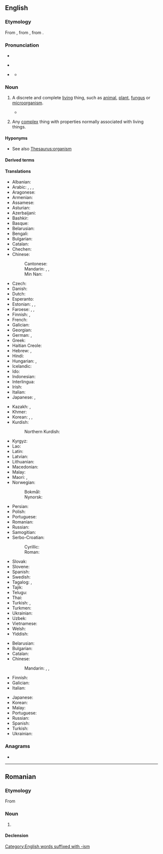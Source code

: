 ==English==
{{wikipedia|lang=en}}

===Etymology===
From {{suffix|en|organ|ism}}, from {{derived|en|grc|ὄργανον||tool, instrument}}, from {{derived|en|ine-pro|*werǵ-||work}}. {{etystub|en|needs suffix info / intermediate steps}}

===Pronunciation===
* {{enPR|ôr′gə-nĭz'əm}}
* {{a|UK}} {{IPA|en|/ˈɔː.ɡəˌnɪz.əm/}}
* {{a|US}} {{IPA|en|/ˈɔɹ.ɡəˌnɪz.əm/}}
** {{audio|en|en-us-organism.ogg|Audio (US)}}

===Noun===
{{en-noun}}

# {{lb|en|biology}} A discrete and complete [[living]] thing, such as [[animal]], [[plant]], [[fungus]] or [[microorganism]].
#* {{quote-journal|en|date=2013-07-20|volume=408|issue=8845|magazine={{w|The Economist}}
|title=[http://www.economist.com/news/science-and-technology/21581981-what-pollution-some-opportunity-others-welcome-plastisphere Welcome to the plastisphere]
|passage=Plastics are energy-rich substances, which is why many of them burn so readily. Any '''organism''' that could unlock and use that energy would do well in the Anthropocene. Terrestrial bacteria and fungi which can manage this trick are already familiar to experts in the field.}}
# {{lb|en|by extension}} Any [[complex]] thing with properties normally associated with living things.

====Hyponyms====
* See also [[Thesaurus:organism]]

====Derived terms====
{{der3|en|free-living organism
|organismal
|organismic
|organismically
}}

====Translations====
{{trans-top|living thing}}
* Albanian: {{t+|sq|organizëm|m}}
* Arabic: {{qualifier|indefinite}} {{t|ar|مُتَعَضٍّ|f}}, {{qualifier|definite}} {{t|ar|الْمُتَعَضِّي|f}}, {{t|ar|عُضْوِيَّة|f}}, {{t+|ar|مَوْجُود|m}}
* Aragonese: {{t|an|organismo|m}}
* Armenian: {{t+|hy|օրգանիզմ}}
* Assamese: {{t|as|জীৱ}}
* Asturian: {{t+|ast|organismu|m}}
* Azerbaijani: {{t|az|orqanizm}}
* Bashkir: {{t|ba|организм}}
* Basque: {{t|eu|organismo}}
* Belarusian: {{t|be|аргані́зм|m}}
* Bengali: {{t|bn|জীব}}
* Bulgarian: {{t+|bg|органи́зъм|m}}
* Catalan: {{t+|ca|organisme|m}}
* Chechen: {{t|ce|дийнат}}
* Chinese:
*: Cantonese: {{t|yue|生物|tr=sang1 mat6}}
*: Mandarin: {{t+|cmn|生物|tr=shēngwù}}, {{t+|cmn|有機體}}, {{t+|cmn|有机体|tr=yǒujītǐ}}
*: Min Nan: {{t+|nan|生物|tr=seng-bu̍t}}
* Czech: {{t+|cs|organismus|m}}
* Danish: {{t+|da|organisme|c}}
* Dutch: {{t+|nl|organisme|n}}
* Esperanto: {{t+|eo|organismo}}
* Estonian: {{t+|et|organism}}, {{t|et|elusorganism}}, {{t|et|elusolend}}
* Faroese: {{t+|fo|vera|f}}, {{t|fo|lívvera|f}}, {{t|fo|skepna|f}}
* Finnish: {{t+|fi|eliö}}, {{t+|fi|organismi}}
* French: {{t+|fr|organisme|m}}
* Galician: {{t+|gl|organismo|m}}
* Georgian: {{t|ka|ორგანიზმი}}
* German: {{t+|de|Organismus|m}}, {{t+|de|Lebewesen|n}}
* Greek: {{t+|el|οργανισμός|m}}
* Haitian Creole: {{t|ht|òganis}}
* Hebrew: {{t+|he|אוֹרְגָּנִיזְם|m|tr=organizm}}, {{t+|he|יְצוּר|m|tr=yetsúr}}
* Hindi: {{t+|hi|जीव|m}}
* Hungarian: {{t+|hu|organizmus}}, {{t+|hu|élőlény}}
* Icelandic: {{t+|is|lífvera|f}}
* Ido: {{t+|io|organismo}}
* Indonesian: {{t+|id|organisme}}
* Interlingua: {{t|ia|organismo}}
* Irish: {{t|ga|orgánach|m}}
* Italian: {{t+|it|organismo|m}}
* Japanese: {{t+|ja|生物|tr=せいぶつ, seibutsu}}, {{t|ja|有機体|tr=ゆうきたい, yūkitai}}
{{trans-mid}}
* Kazakh: {{t|kk|ағза}}, {{t|kk|организм}}
* Khmer: {{t|km|ភាវរស់}}
* Korean: {{t+|ko|생물(生物)}}, {{t+|ko|유기체(有機體)}}, {{t+|ko|생물체(生物體)}}
* Kurdish:
*: Northern Kurdish: {{t+|kmr|zîndewer}}
* Kyrgyz: {{t|ky|организм}}
* Lao: {{t+|lo|ສິ່ງມີຊີວິດ}}
* Latin: {{t|la|organismus|m}}
* Latvian: {{t|lv|organisms|m}}
* Lithuanian: {{t|lt|organizmas|m}}
* Macedonian: {{t|mk|органи́зам|m}}
* Malay: {{t+|ms|organisma}}
* Maori: {{t|mi|rauropi}}, {{t|mi|kaiao}}
* Norwegian:
*: Bokmål: {{t+|nb|organisme|m}}
*: Nynorsk: {{t|nn|organisme|m}}
* Persian: {{t+|fa|سازواره|tr=sâzvâre}}
* Polish: {{t+|pl|organizm|m}}
* Portuguese: {{t+|pt|organismo|m}}
* Romanian: {{t+|ro|organism|n}}
* Russian: {{t+|ru|органи́зм|m}}
* Samogitian: {{t|sgs|uorganėzmos|m}}
* Serbo-Croatian:
*: Cyrillic: {{t|sh|органѝзам|m}}
*: Roman: {{t+|sh|organìzam|m}}
* Slovak: {{t+|sk|organizmus|m}}
* Slovene: {{t+|sl|organizem|m}}
* Spanish: {{t+|es|organismo|m}}
* Swedish: {{t+|sv|organism|c}}
* Tagalog: {{t|tl|tataghay}}, {{t|tl|bagahay}}
* Tajik: {{t|tg|организм}}
* Telugu: {{t+|te|జీవి}}
* Thai: {{t+|th|สิ่งมีชีวิต}}
* Turkish: {{t+|tr|organizma}}, {{t+|tr|canlı}}
* Turkmen: {{t|tk|organizm}}
* Ukrainian: {{t+|uk|органі́зм|m}}
* Uzbek: {{t+|uz|organizm}}
* Vietnamese: {{t+|vi|sinh vật}}
* Welsh: {{t+|cy|organeb|f}}
* Yiddish: {{t|yi|אָרגאַניזם|m}}
{{trans-bottom}}

{{trans-top|any complex thing with properties normally associated with living things}}
* Belarusian: {{t|be|аргані́зм|m}}
* Bulgarian: {{t+|bg|органи́зъм|m}}
* Catalan: {{t+|ca|organisme|m}}
* Chinese:
*: Mandarin: {{t+|cmn|生物|tr=shēngwù}}, {{t+|cmn|有機體}}, {{t+|cmn|有機體|tr=yǒujītǐ}}
* Finnish: {{t+|fi|organismi}}
* Galician: {{t+|gl|organismo|m}}
* Italian: {{t+|it|organismo|m}}
{{trans-mid}}
* Japanese: {{t|ja|有機体|tr=ゆうきたい, yūkitai}}
* Korean: {{t+|ko|유기체(有機體)}}
* Malay: {{t+|ms|organisma}}
* Portuguese: {{t+|pt|organismo|m}}
* Russian: {{t+|ru|органи́зм|m}}
* Spanish: {{t+|es|organismo|m}}
* Turkish: {{t+|tr|organizma}}
* Ukrainian: {{t+|uk|органі́зм|m}}
{{trans-bottom}}

===Anagrams===
* {{anagrams|en|a=agimnors|moringas|roamings|sinogram}}

[[Category:English words suffixed with -ism]]

----

==Romanian==

===Etymology===
From {{bor|ro|fr|organisme}}

===Noun===
{{ro-noun|n|organisme}}

# {{l|en|organism}}

====Declension====
{{ro-noun-n}}